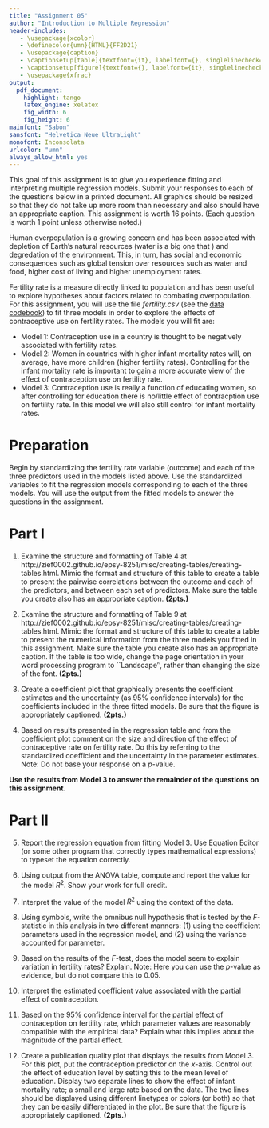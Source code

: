 ```yaml
---
title: "Assignment 05"
author: "Introduction to Multiple Regression"
header-includes:
   - \usepackage{xcolor}
   - \definecolor{umn}{HTML}{FF2D21}
   - \usepackage{caption}
   - \captionsetup[table]{textfont={it}, labelfont={}, singlelinecheck=false, labelsep=newline}
   - \captionsetup[figure]{textfont={}, labelfont={it}, singlelinecheck=false, labelsep=period}
   - \usepackage{xfrac}
output: 
  pdf_document:
    highlight: tango
    latex_engine: xelatex
    fig_width: 6
    fig_height: 6
mainfont: "Sabon"
sansfont: "Helvetica Neue UltraLight"
monofont: Inconsolata
urlcolor: "umn"
always_allow_html: yes
---
```


\frenchspacing

This goal of this assignment is to give you experience fitting and interpreting multiple regression models. Submit your responses to each of the questions below in a printed document. All graphics should be resized so that they do not take up more room than necessary and also should have an appropriate caption. This assignment is worth 16 points. (Each question is worth 1 point unless otherwise noted.)

Human overpopulation is a growing concern and has been associated with depletion of Earth’s natural resources (water is a big one that ) and degredation of the environment. This, in turn, has social and economic consequences such as global tension over resources such as water and food, higher cost of living and higher unemployment rates. 

Fertility rate is a measure directly linked to population and has been useful to explore hypotheses about factors related to combating overpopulation. For this assignment, you will use the file *fertility.csv* (see the [data codebook](http://zief0002.github.io/epsy-8251/codebooks/fertility.html)) to fit three models in order to explore the effects of contraceptive use on fertility rates. The models you will fit are:

- Model 1: Contraception use in a country is thought to be negatively associated with fertility rates.
- Model 2: Women in countries with higher infant mortality rates will, on average, have more children (higher fertility rates). Controlling for the infant mortality rate is important to gain a more accurate view of the effect of contraception use on fertility rate.
- Model 3: Contraception use is really a function of educating women, so after controlling for education there is no/little effect of contracption use on fertility rate. In this model we will also still control for infant mortality rates.




# Preparation

Begin by standardizing the fertility rate variable (outcome) and each of the three predictors used in the models listed above. Use the standardized variables to fit the regression models corresponding to each of the three models. You will use the output from the fitted models to answer the questions in the assignment.



# Part I

1. Examine the structure and formatting of Table 4 at http://zief0002.github.io/epsy-8251/misc/creating-tables/creating-tables.html. Mimic the format and structure of this table to create a table to present the pairwise correlations between the outcome and each of the predictors, and between each set of predictors. Make sure the table you create also has an appropriate caption. **(2pts.)**

2. Examine the structure and formatting of Table 9 at http://zief0002.github.io/epsy-8251/misc/creating-tables/creating-tables.html. Mimic the format and structure of this table to create a table to present the numerical information from the three models you fitted in this assignment. Make sure the table you create also has an appropriate caption. If the table is too wide, change the page orientation in your word processing program to ``Landscape'', rather than changing the size of the font. **(2pts.)**

3. Create a coefficient plot that graphically presents the coefficient estimates and the uncertainty (as 95\% confidence intervals) for the coefficients included in the three fitted models. Be sure that the figure is appropriately captioned. **(2pts.)**

4. Based on results presented in the regression table and from the coefficient plot comment on the size and direction of the effect of contraceptive rate on fertility rate. Do this by referring to the standardized coefficient and the uncertainty in the parameter estimates. Note: Do not base your response on a *p*-value.



\newpage

**Use the results from Model 3 to answer the remainder of the questions on this assignment.**
\vspace {2em}

# Part II

5. Report the regression equation from fitting Model 3. Use Equation Editor (or some other program that correctly types mathematical expressions) to typeset the equation correctly.

6. Using output from the ANOVA table, compute and report the value for the model $R^2$. Show your work for full credit.

7. Interpret the value of the model $R^2$ using the context of the data.

8. Using symbols, write the omnibus null hypothesis that is tested by the *F*-statistic in this analysis in two different manners: (1) using the coefficient parameters used in the regression model, and (2) using the variance accounted for parameter.

9. Based on the results of the *F*-test, does the model seem to explain variation in fertility rates? Explain. Note: Here you can use the *p*-value as evidence, but do not compare this to 0.05.

10. Interpret the estimated coefficient value associated with the partial effect of contraception.

11. Based on the 95\% confidence interval for the partial effect of contraception on fertility rate, which parameter values are reasonably compatible with the empirical data? Explain what this implies about the magnitude of the partial effect. 

12. Create a publication quality plot that displays the results from Model 3. For this plot, put the contraception predictor on the *x*-axis. Control out the effect of education level by setting this to the mean level of education. Display two separate lines to show the effect of infant mortality rate; a small and large rate based on the data. The two lines should be displayed using different linetypes or colors (or both) so that they can be easily differentiated in the plot. Be sure that the figure is appropriately captioned. **(2pts.)**

